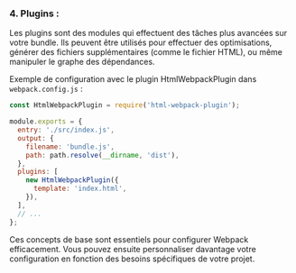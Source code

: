 ### 4. Plugins :
Les plugins sont des modules qui effectuent des tâches plus avancées sur votre bundle. Ils peuvent être utilisés pour effectuer des optimisations, générer des fichiers supplémentaires (comme le fichier HTML), ou même manipuler le graphe des dépendances.

Exemple de configuration avec le plugin HtmlWebpackPlugin dans `webpack.config.js` :

```javascript
const HtmlWebpackPlugin = require('html-webpack-plugin');

module.exports = {
  entry: './src/index.js',
  output: {
    filename: 'bundle.js',
    path: path.resolve(__dirname, 'dist'),
  },
  plugins: [
    new HtmlWebpackPlugin({
      template: 'index.html',
    }),
  ],
  // ...
};
```

Ces concepts de base sont essentiels pour configurer Webpack efficacement. Vous pouvez ensuite personnaliser davantage votre configuration en fonction des besoins spécifiques de votre projet.